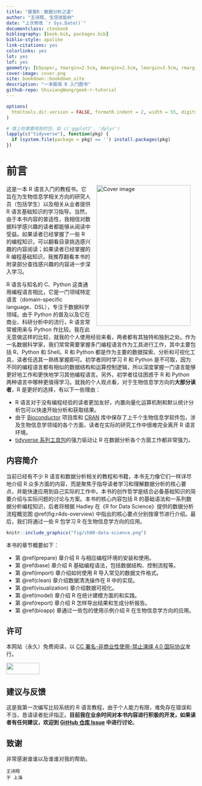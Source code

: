 ```yaml
--- 
title: "极客R：数据分析之道"
author: "王诗翔, 生信技能树"
date: "上次修改 `r Sys.Date()`"
documentclass: ctexbook
bibliography: [book.bib, packages.bib]
biblio-style: apalike
link-citations: yes
colorlinks: yes
lot: yes
lof: yes
geometry: [b5paper, tmargin=2.5cm, bmargin=2.5cm, lmargin=3.5cm, rmargin=2.5cm]
cover-image: cover.png
site: bookdown::bookdown_site
description: "一本极简 R 入门图书"
github-repo: ShixiangWang/geek-r-tutorial
---
```


```r
options(
  htmltools.dir.version = FALSE, formatR.indent = 2, width = 55, digits = 4
)

# 填上你需要用到的包，如 c('ggplot2', 'dplyr')
lapply(c("tidyverse"), function(pkg) {
  if (system.file(package = pkg) == '') install.packages(pkg)
})
```

# 前言 {-}

<img src="cover.png" width="250" height="375" alt="Cover image" align="right" style="margin: 0 1em 0 1em" />

这是一本 R 语言入门的教程书。它旨在为生物信息学相关方向的研究人员（包括学生）以及相关从业者提供 R 语言基础知识的学习指导。当然，由于本书内容的普适性，我相信对数据科学感兴趣的读者都能够从阅读中受益。如果读者已经掌握了一些 R 的编程知识，可以翻看目录挑选感兴趣的内容阅读；如果读者已经掌握的 R 编程基础知识，我推荐翻看本书的附录部分查找感兴趣的内容进一步深入学习。

R 语言与知名的 C、Python 这类通用编程语言相比，它是一门领域特定语言（domain-specific language、DSL），专注于数据科学领域。由于 Python 的普及以及它在商业、科研分析中的流行，R 语言常常被用来与 Python 作比较。我在此无意做这样的比较，就我的个人使用经验来看，两者都有其独特和独到之处。作为一名数据科学家，我们常常需要掌握多门编程语言作为工具进行工作，其中主要包括 R、Python 和 Shell。R 和 Python 都是作为主要的数据探索、分析和可视化工具，读者任选其一熟练掌握即可。初学者同时学习 R 和 Python 是不可取，因为不同的编程语言都有相似的数据结构和运算控制逻辑，所以深度掌握一门语言能够更好地工作和更快地学习其他编程语言。另外，初学者往往困惑于 R 和 Python 两种语言中哪种更值得学习。就我的个人观点看，对于生物信息学方向的**大部分读者**，R 是更好的选择，有以下一些理由：

- R 语言对于没有编程经验的读者更加友好，内置向量化运算机制和默认统计分析包可以快速开始分析和获取结果。
- 由于 [Bioconductor](https://www.bioconductor.org/) 项目库和 [CRAN](https://cran.r-project.org/) 库中保存了上千个生物信息学软件包，涉及生物信息学领域的各个方面，读者在实际的研究工作中很难完全离开 R 语言环境。
- [tidyverse 系列工具包](https://github.com/tidyverse/)的强力驱动让 R 在数据分析各个方面工作都非常强力。

## 内容简介 {-}

当前已经有不少 R 语言和数据分析相关的教程和书籍，本书无力像它们一样详尽地介绍 R 众多方面的内容，而是聚焦于指导读者学习和理解数据分析的核心要点，并能快速应用到自己实际的工作中。本书的创作哲学是结合必备基础知识的简要介绍与实际问题的讨论与方案。本书的核心内容包括 R 的基础语法和一系列数据分析编程知识，后者将根据 Hadley 在《R for Data Science》提供的数据分析流程概览图 \@ref(fig:r4ds-overview) 中指出的核心要点分别按章节进行介绍。最后，我们将通过一些 R 包学习 R 在生物信息学方向的应用。

```r
knitr::include_graphics("fig/ch00-data-science.png")
```

本书的章节概要如下：

- 第 \@ref(prepare) 章介绍 R 与相应编程环境的安装和使用。
- 第 \@ref(base) 章介绍 R 基础编程语法，包括数据结构、控制流程等。
- 第 \@ref(import) 章介绍如何使用 R 导入常见的数据文件格式。
- 第 \@ref(clean) 章介绍数据清洗操作在 R 中的实现。
- 第 \@ref(visualization) 章介绍数据可视化。
- 第 \@ref(model) 章介绍 R 在统计建模方面的和实践。
- 第 \@ref(report) 章介绍 R 怎样导出结果和生成分析报告。
- 第 \@ref(bioapp) 章通过一些包的使用示例介绍 R 在生物信息学方向的应用。

## 许可 {-}

本网站（永久）免费阅读，以 [CC 署名-非商业性使用-禁止演绎 4.0 国际协议](https://creativecommons.org/licenses/by-nc-nd/4.0/deed.zh)发行。

<img src="https://licensebuttons.net/l/by-nc-nd/3.0/88x31.png" alt="" width="88" height="31" />

## 建议与反馈 {-}

这是我第一次编写比较系统的 R 语言教程，由于个人能力有限，难免存在错误和不当，恳请读者批评指正。**目前我在业余时间对本书内容进行积极的开发，如果读者有任何建议，欢迎到 [GitHub 仓库 Issue](https://github.com/ShixiangWang/geek-r-tutorial/issues) 中进行讨论**。

## 致谢 {-}

非常感谢谁谁以及谁谁对我的帮助。

```block2
王诗翔  
于 上海
```

